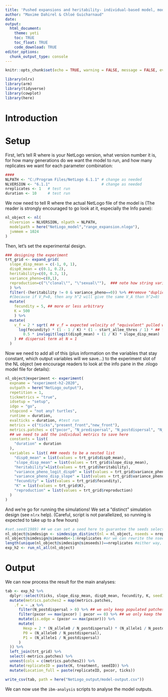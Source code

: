```yaml
---
title: 'Pushed expansions and heritability- individual-based model, model creation'
author: "Maxime Dahirel & Chloé Guicharnaud"
date:
output:
  html_document:
    theme: yeti
    toc: TRUE
    toc_float: TRUE
    code_download: TRUE
editor_options:
  chunk_output_type: console
---
```


```r
knitr::opts_chunk$set(echo = TRUE, warning = FALSE, message = FALSE, eval = FALSE)
```

```r
library(nlrx)
library(arm)
library(tidyverse)
library(cowplot)
library(here)
```

# Introduction

<!--to detail-->

# Setup

First, let's tell R where is your NetLogo version, what version number it is, for how many generations do we want the model to run, and how many replicates we want for each parameter combination:

```r
####
NLPATH <- "C:/Program Files/NetLogo 6.1.1" # change as needed
NLVERSION <- "6.1.1"                       # change as needed
nreplicates <- 1   # test run
duration <- 10     # test run
```

We now need to tell R where the actual NetLogo file of the model is (The reader is strongly encouraged to go look at it, especially the Info pane):

```r
nl_object <- nl(
  nlversion = NLVERSION, nlpath = NLPATH,
  modelpath = here("NetLogo_model","range_expansion.nlogo"),
  jvmmem = 1024
)
```


Then, let's set the experimental design. <!--to detail-->

```r
### designing the experiment
trt_grid <- expand_grid(
  slope_disp_mean = c(-1, 0, 1),
  disp0_mean = c(0.1, 0.2),
  heritability=c(0, 0.3, 1),
  variance_pheno=c(0,1),
  reproduction=c("\"clonal\"", "\"sexual\""),  ### note how string variable/csts must be entered to fit in later
  ) %>%
  filter(-(heritability != 0 & variance_pheno==0)) %>% ##remove "duplicate" cells
  #(because if V_P=0, then any h^2 will give the same V_A than h^2=0)
  mutate(
    fecundity = 5, ## more or less arbitrary
    K = 500
    ) %>%
  mutate(
    v_f = 2 * sqrt( ## v_f = expected velocity of "equivalent" pulled wave:
      log(fecundity) * (1 - 1 / K) * (1 - start_allee_thres / 1) * ## fecundity term at N = 1
        0.5 * invlogit(logit(disp0_mean) + (1 / K) * slope_disp_mean)
    ) ## dispersal term at N = 1
  )
```


Now we need to add all of this (plus information on the variables that stay constant, which output variables will we save...) to the experiment slot of the NL object (we encourage readers to look at the info pane in the .nlogo model file for details):

```r

nl_object@experiment <- experiment(
  expname = "experiment-h2-2020",
  outpath = here("NetLogo_output"),
  repetition = 1,
  tickmetrics = "true",
  idsetup = "setup",
  idgo = "go",
  stopcond = "not any? turtles",
  runtime = duration,
  evalticks = duration, #test run
  metrics = c("ticks","present_front","new_front"),
  metrics.patches = c("pxcor", "N_predispersal", "N_postdispersal", "N_allele0", "N_allele1"),
  ## we need to add the individual metrics to save here
  constants = list(
    "duration" = duration
  ),
  variables = list( ### needs to be a nested list
    "disp0_mean" = list(values = trt_grid$disp0_mean),
    "slope_disp_mean" = list(values = trt_grid$slope_disp_mean),
    "heritability"=list(values = trt_grid$heritability),
    "variance_pheno_logit_disp0" = list(values = trt_grid$variance_pheno),
    "variance_pheno_disp_slope" = list(values = trt_grid$variance_pheno),
    "fecundity" = list(values = trt_grid$fecundity),
    "K" = list(values = trt_grid$K),
    "reproduction" = list(values = trt_grid$reproduction)
  )
)
```


And we're go for running the simulations! We set a "distinct" simulation design (see `nlrx` help).
(Careful, script is not parallelized, so running <!--the final version--> is expected to take up to a few hours)

```r

#set.seed(1989) ## we can set a seed here to guarantee the seeds selected below are the same everytime
nl_object@simdesign <- simdesign_distinct(nl = nl_object, nseeds = nreplicates)
nl_object@simdesign@simseeds<-1:nreplicates #or we can rewrite the nseeds here (to guarantee they are all different)
length(unique(nl_object@simdesign@simseeds))==nreplicates #either way, check that all generated seeds are different
exp_h2 <- run_nl_all(nl_object)
```

<!--stop running from here for now, code not yet adapted starting from here-->
# Output

We can now process the result for the main analyses:

```r

tab <- exp_h2 %>%
  dplyr::select(ticks, slope_disp_mean, disp0_mean, fecundity, K, seedID = `random-seed`, metrics.patches) %>%
  mutate(metrics.patches2 = map(metrics.patches,
    .f = ~ .x %>%
      filter(N_postdispersal > 0) %>% ## we only keep populated patches...
      filter(pxcor == max(pxcor) | pxcor == 0) %>% ## we only keep the edge and the starting patch
      mutate(is.edge = (pxcor == max(pxcor))) %>%
      mutate(
        Hexp = 2 * (N_allele0 / N_postdispersal) * (N_allele1 / N_postdispersal), # expected heterozygosity
        P0 = (N_allele0 / N_postdispersal),
        P1 = (N_allele1 / N_postdispersal)
      )
  )) %>%
  left_join(trt_grid) %>%
  select(-metrics.patches) %>%
  unnest(cols = c(metrics.patches2)) %>%
  mutate(replicateID = paste(K, treatment, seedID)) %>%
  mutate(Location_full = paste(replicateID, pxcor, ticks))
```


```r
write_csv(tab, path = here("NetLogo_output/model-output.csv"))
```

We can now use the `ibm-analysis` scripts to analyse the model outputs.
